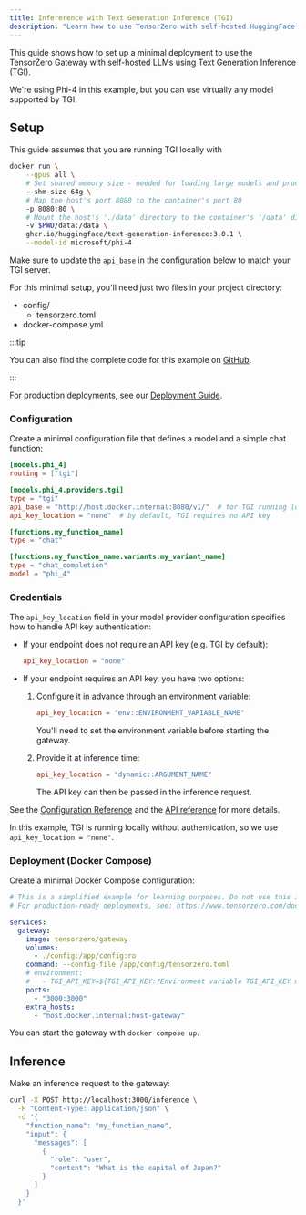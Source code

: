 ```yaml
---
title: Infererence with Text Generation Inference (TGI)
description: "Learn how to use TensorZero with self-hosted HuggingFace TGI LLMs: open-source gateway, observability, optimization, evaluations, experimentation."
---
```



This guide shows how to set up a minimal deployment to use the TensorZero Gateway with self-hosted LLMs using Text Generation Inference (TGI).

We're using Phi-4 in this example, but you can use virtually any model supported by TGI.

## Setup

This guide assumes that you are running TGI locally with

```sh title="Run TGI locally"
docker run \
    --gpus all \
    # Set shared memory size - needed for loading large models and processing requests
    --shm-size 64g \
    # Map the host's port 8080 to the container's port 80
    -p 8080:80 \
    # Mount the host's './data' directory to the container's '/data' directory
    -v $PWD/data:/data \
    ghcr.io/huggingface/text-generation-inference:3.0.1 \
    --model-id microsoft/phi-4
```

Make sure to update the `api_base` in the configuration below to match your TGI server.

For this minimal setup, you'll need just two files in your project directory:

<FileTree>

- config/
  - tensorzero.toml
- docker-compose.yml

</FileTree>

:::tip

You can also find the complete code for this example on [GitHub](https://github.com/tensorzero/tensorzero/tree/main/examples/guides/providers/tgi).

:::

For production deployments, see our [Deployment Guide](/docs/gateway/deployment/).

### Configuration

Create a minimal configuration file that defines a model and a simple chat function:

```toml title="config/tensorzero.toml"
[models.phi_4]
routing = ["tgi"]

[models.phi_4.providers.tgi]
type = "tgi"
api_base = "http://host.docker.internal:8080/v1/"  # for TGI running locally on the host
api_key_location = "none"  # by default, TGI requires no API key

[functions.my_function_name]
type = "chat"

[functions.my_function_name.variants.my_variant_name]
type = "chat_completion"
model = "phi_4"
```

### Credentials

The `api_key_location` field in your model provider configuration specifies how to handle API key authentication:

- If your endpoint does not require an API key (e.g. TGI by default):

  ```toml
  api_key_location = "none"
  ```

- If your endpoint requires an API key, you have two options:

  1. Configure it in advance through an environment variable:

     ```toml
     api_key_location = "env::ENVIRONMENT_VARIABLE_NAME"
     ```

     You'll need to set the environment variable before starting the gateway.

  2. Provide it at inference time:
     ```toml
     api_key_location = "dynamic::ARGUMENT_NAME"
     ```
     The API key can then be passed in the inference request.

See the [Configuration Reference](/docs/gateway/configuration-reference/) and the [API reference](/docs/gateway/api-reference/inference/) for more details.

In this example, TGI is running locally without authentication, so we use `api_key_location = "none"`.

### Deployment (Docker Compose)

Create a minimal Docker Compose configuration:

```yaml title="docker-compose.yml"
# This is a simplified example for learning purposes. Do not use this in production.
# For production-ready deployments, see: https://www.tensorzero.com/docs/gateway/deployment

services:
  gateway:
    image: tensorzero/gateway
    volumes:
      - ./config:/app/config:ro
    command: --config-file /app/config/tensorzero.toml
    # environment:
    #   - TGI_API_KEY=${TGI_API_KEY:?Environment variable TGI_API_KEY must be set.}
    ports:
      - "3000:3000"
    extra_hosts:
      - "host.docker.internal:host-gateway"
```

You can start the gateway with `docker compose up`.

## Inference

Make an inference request to the gateway:

```bash
curl -X POST http://localhost:3000/inference \
  -H "Content-Type: application/json" \
  -d '{
    "function_name": "my_function_name",
    "input": {
      "messages": [
        {
          "role": "user",
          "content": "What is the capital of Japan?"
        }
      ]
    }
  }'
```
